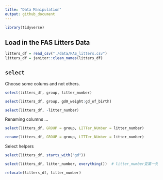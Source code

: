 ```yaml
---
title: "Data Manipulation"
output: github_document
---
```


```r
library(tidyverse)
```

## Load in the FAS Litters Data

```r
litters_df = read_csv("./data/FAS_litters.csv")
litters_df = janitor::clean_names(litters_df)
```

## `select`

Choose some colums and not others.

```r
select(litters_df, group, litter_number)
```

```r
select(litters_df, group, gd0_weight:gd_of_birth)
```

```r
select(litters_df, -litter_number)
```

Renaming columns ...
```r
select(litters_df, GROUP = group, LITTer_NUmber = litter_number)
```

```r
rename(litters_df, GROUP = group, LITTer_NUmber = litter_number)
```

Select helpers

```r
select(litters_df, starts_with("gd"))
```
```r
select(litters_df, litter_number, everything())  # litter_number变第一列
```
```r
relocate(litters_df, litter_number)
```
 


